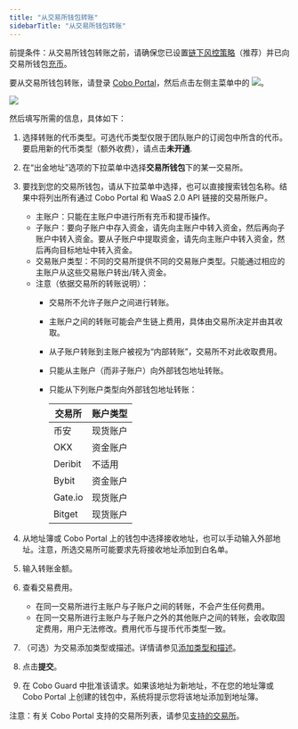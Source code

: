 ```yaml
---
title: "从交易所钱包转账"
sidebarTitle: "从交易所钱包转账"
---
```


<Note>前提条件：从交易所钱包转账之前，请确保您已设置[链下风控策略](/cn/portal/risk-controls/off-chain-tx-set-transfer)（推荐）并已向交易所钱包[充币](/cn/portal/exchange-wallets/transfers)。</Note>

要从交易所钱包转账，请登录 [Cobo Portal](https://portal.cobo.com/login)，然后点击左侧主菜单中的 <img src="/cn/images/transfers/transfer-button.svg" className="icon"></img>。

<img src="/cn/images/transfers/transfer-button-location.png" className="screenshot_modal"/>
 

然后填写所需的信息，具体如下：

1. 选择转账的代币类型。可选代币类型仅限于团队账户的订阅包中所含的代币。要启用新的代币类型（额外收费），请点击**未开通**.
2. 在“出金地址”选项的下拉菜单中选择**交易所钱包**下的某一交易所。
3. 要找到您的交易所钱包，请从下拉菜单中选择，也可以直接搜索钱包名称。结果中将列出所有通过 Cobo Portal 和 WaaS 2.0 API 链接的交易所账户。
   - 主账户：只能在主账户中进行所有充币和提币操作。
   - 子账户：要向子账户中存入资金，请先向主账户中转入资金，然后再向子账户中转入资金。要从子账户中提取资金，请先向主账户中转入资金，然后再向目标地址中转入资金。
   - 交易账户类型：不同的交易所提供不同的交易账户类型。只能通过相应的主账户从这些交易账户转出/转入资金。
   - 注意（依据交易所的转账说明）：
        - 交易所不允许子账户之间进行转账。
        - 主账户之间的转账可能会产生链上费用，具体由交易所决定并由其收取。
        - 从子账户转账到主账户被视为“内部转账”，交易所不对此收取费用。
        - 只能从主账户（而非子账户）向外部钱包地址转账。
        - 只能从下列账户类型向外部钱包地址转账：

            | 交易所 | 账户类型    |
            | -------- | --------------- |
            | 币安  | 现货账户    |
            | OKX      | 资金账户 |
            | Deribit  | 不适用            |
            | Bybit    | 资金账户    |
            | Gate.io  | 现货账户    |
            | Bitget | 现货账户    |

4. 从地址簿或 Cobo Portal 上的钱包中选择接收地址，也可以手动输入外部地址。注意，所选交易所可能要求先将接收地址添加到白名单。
5. 输入转账金额。
6. 查看交易费用。
    - 在同一交易所进行主账户与子账户之间的转账，不会产生任何费用。
    - 在同一交易所进行主账户与子账户之外的其他账户之间的转账，会收取固定费用，用户无法修改。费用代币与提币代币类型一致。
7. （可选）为交易添加类型或描述。详情请参见[添加类型和描述](/cn/portal/transfers/add-category)。
8. 点击**提交**。
9. 在 Cobo Guard 中批准该请求。如果该地址为新地址，不在您的地址簿或 Cobo Portal 上创建的钱包中，系统将提示您将该地址添加到地址簿。

注意：有关 Cobo Portal 支持的交易所列表，请参见[支持的交易所](/cn/portal/exchange-wallets/supported-exchanges)。

